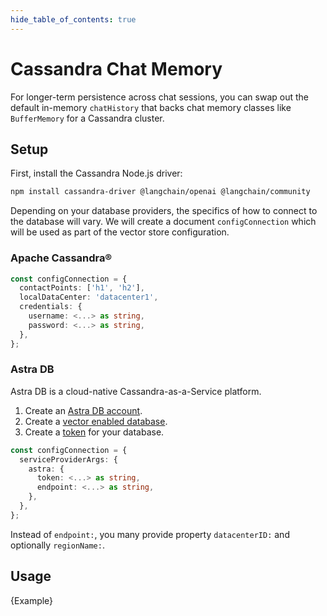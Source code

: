 ```yaml
---
hide_table_of_contents: true
---
```



# Cassandra Chat Memory

For longer-term persistence across chat sessions, you can swap out the default in-memory `chatHistory` that backs chat memory classes like `BufferMemory` for a Cassandra cluster.

## Setup

First, install the Cassandra Node.js driver:


<IntegrationInstallTooltip></IntegrationInstallTooltip>

```bash npm2yarn
npm install cassandra-driver @langchain/openai @langchain/community
```

Depending on your database providers, the specifics of how to connect to the database will vary. We will create a document `configConnection` which will be used as part of the vector store configuration.

### Apache Cassandra®

```typescript
const configConnection = {
  contactPoints: ['h1', 'h2'],
  localDataCenter: 'datacenter1',
  credentials: {
    username: <...> as string,
    password: <...> as string,
  },
};
```

### Astra DB

Astra DB is a cloud-native Cassandra-as-a-Service platform.

1. Create an [Astra DB account](https://astra.datastax.com/register).
2. Create a [vector enabled database](https://astra.datastax.com/createDatabase).
3. Create a [token](https://docs.datastax.com/en/astra/docs/manage-application-tokens.html) for your database.

```typescript
const configConnection = {
  serviceProviderArgs: {
    astra: {
      token: <...> as string,
      endpoint: <...> as string,
    },
  },
};
```

Instead of `endpoint:`, you many provide property `datacenterID:` and optionally `regionName:`.

## Usage


<CodeBlock language="typescript">{Example}</CodeBlock>
